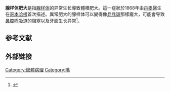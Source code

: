 {{Infobox medical condition
| name = 腺样体肥大
| image = Gray994-adenoid.png
| caption = 圖中的腺样体被標記為綠色
| pronounce = 
| synonyms = 
| field = |
}}'''腺样体肥大'''是指[[腺样体|腺样体]]的异常生长導致體積肥大。這一症狀於1868年由[[丹麥|丹麥]]醫生{{link-en|威廉·迈耶|Wilhelm Meyer (physician)}}在[[哥本哈根|哥本哈根]]首次描述。異常肥大的腺样体可以變得像[[乒乓球|乒乓球]]那樣龐大，可能會导致[[鼻腔|鼻腔]][[呼吸道|呼吸道]]的阻塞以及牙面生长异常<ref name="Rao2012">{{Cite book|editor-last=Rao A|title=Principles and Practice of Pedodontics.|year=2012|publisher=Jaypee Brothers Medical Pub|location=New Delhi|isbn=9789350258910|pages=169, 170|url=https://books.google.com/books?id=Ynaeb6CC8wAC&q=%22mouth+breathing%22&pg=PA169|edition=3rd}}</ref>。

== 参考文献 ==
{{Reflist}}

== 外部链接 ==
{{Medical condition classification and resources}}

[[Category:總體病理|Category:總體病理]]
[[Category:嘴|Category:嘴]]